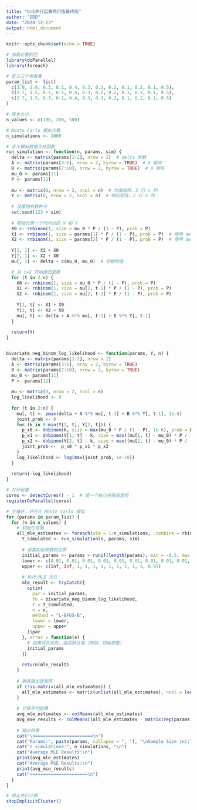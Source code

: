 ---
title: "bnb并行运算两行版最终版"
author: "DDD"
date: "2024-12-23"
output: html_document
---

```{r setup, include=FALSE}
knitr::opts_chunk$set(echo = TRUE)
```



```{r}
# 加载必要的包
library(doParallel)
library(foreach)

# 定义三个参数集
param_list <- list(
  c(3.0, 2.0, 0.3, 0.1, 0.4, 0.3, 0.3, 0.2, 0.1, 0.2, 0.1, 0.5),
  c(2.7, 1.5, 0.2, 0.1, 0.4, 0.3, 0.2, 0.2, 0.1, 0.3, 0.1, 0.5),
  c(2.7, 1.5, 0.3, 0.1, 0.4, 0.3, 0.3, 0.2, 0.1, 0.2, 0.1, 0.5)
)

# 样本大小
n_values <- c(100, 200, 500)

# Monte Carlo 模拟次数
n_simulations <- 1000

# 定义模拟数据生成函数
run_simulation <- function(n, params, sim) {
  delta <- matrix(params[1:2], nrow = 2)  # delta 参数
  A <- matrix(params[3:6], nrow = 2, byrow = TRUE)  # A 矩阵
  B <- matrix(params[7:10], nrow = 2, byrow = TRUE)  # B 矩阵
  mu_0 <- params[11]
  P <- params[12]
  
  mu <- matrix(0, nrow = 2, ncol = n)  # 均值矩阵，2 行 n 列
  Y <- matrix(0, nrow = 2, ncol = n)  # 响应矩阵，2 行 n 列
  
  # 设置随机数种子
  set.seed(123 + sim)
  
  # 初始化第一个时间点的 X 和 Y
  X0 <- rnbinom(1, size = mu_0 * P / (1 - P), prob = P)
  X1 <- rnbinom(1, size = params[1] * P / (1 - P), prob = P)  # 使用 delta[1] 初始化
  X2 <- rnbinom(1, size = params[2] * P / (1 - P), prob = P)  # 使用 delta[2] 初始化
  
  Y[1, 1] <- X1 + X0
  Y[2, 1] <- X2 + X0
  mu[, 1] <- delta + c(mu_0, mu_0)  # 初始均值

  # 从 t=2 开始递归更新
  for (t in 2:n) {
    X0 <- rnbinom(1, size = mu_0 * P / (1 - P), prob = P)
    X1 <- rnbinom(1, size = mu[1, t-1] * P / (1 - P), prob = P)
    X2 <- rnbinom(1, size = mu[2, t-1] * P / (1 - P), prob = P)
    
    Y[1, t] <- X1 + X0
    Y[2, t] <- X2 + X0
    mu[, t] <- delta + A %*% mu[, t-1] + B %*% Y[, t-1]
  }
  
  return(Y)
}


bivariate_neg_binom_log_likelihood <- function(params, Y, n) {
  delta <- matrix(params[1:2], nrow = 2)
  A <- matrix(params[3:6], nrow = 2, byrow = TRUE)
  B <- matrix(params[7:10], nrow = 2, byrow = TRUE)
  mu_0 <- params[11]
  P <- params[12]
  
  mu <- matrix(0, nrow = 2, ncol = n)
  log_likelihood <- 0
  
  for (t in 2:n) {
    mu[, t] <- pmax(delta + A %*% mu[, t-1] + B %*% Y[, t-1], 1e-6)
    joint_prob <- 0
    for (k in 0:min(Y[1, t], Y[2, t])) {
      p_x0 <- dnbinom(k, size = max(mu_0 * P / (1 - P), 1e-6), prob = P)
      p_x1 <- dnbinom(Y[1, t] - k, size = max((mu[1, t] - mu_0) * P / (1 - P), 1e-6), prob = P)
      p_x2 <- dnbinom(Y[2, t] - k, size = max((mu[2, t] - mu_0) * P / (1 - P), 1e-6), prob = P)
      joint_prob <-  p_x0 * p_x1 * p_x2
    }
    log_likelihood <- log(max(joint_prob, 1e-10))
  }
  
  return(-log_likelihood)
}

# 并行设置
cores <- detectCores() - 1  # 留一个核心供系统使用
registerDoParallel(cores)

# 主循环：并行化 Monte Carlo 模拟
for (params in param_list) {
  for (n in n_values) {
    # 初始化存储
    all_mle_estimates <- foreach(sim = 1:n_simulations, .combine = rbind, .packages = "stats") %dopar% {
      Y_simulated <- run_simulation(n, params, sim)
      
      # 设置初始参数和边界
      initial_params <- params + runif(length(params), min = -0.5, max = 0.5)
      lower <- c(0.01, 0.01, 0.01, 0.01, 0.01, 0.01, 0.01, 0.01, 0.01, 0.01, 0.001, 0.001)
      upper <- c(Inf, Inf, 1, 1, 1, 1, 1, 1, 1, 1, 5, 0.95)
      
      # 执行 MLE 优化
      mle_result <- tryCatch({
        optim(
          par = initial_params,
          fn = bivariate_neg_binom_log_likelihood,
          Y = Y_simulated,
          n = n,
          method = "L-BFGS-B",
          lower = lower,
          upper = upper
        )$par
      }, error = function(e) {
        # 如果优化失败，返回默认值（例如，初始参数）
        initial_params
      })
      
      return(mle_result)
    }
    
    # 确保输出是矩阵
    if (!is.matrix(all_mle_estimates)) {
      all_mle_estimates <- matrix(unlist(all_mle_estimates), ncol = length(params), byrow = TRUE)
    }
    
    # 计算平均结果
    avg_mle_estimates <- colMeans(all_mle_estimates)
    avg_mse_results <- colMeans((all_mle_estimates - matrix(rep(params, n_simulations), nrow = n_simulations, byrow = TRUE))^2)
    
    # 输出结果
    cat("\n======================\n")
    cat("Params:", paste(params, collapse = ", "), "\nSample Size (n):", n, "\n")
    cat("n_simulations:", n_simulations, "\n")
    cat("Average MLE Results:\n")
    print(avg_mle_estimates)
    cat("Average MSE Results:\n")
    print(avg_mse_results)
    cat("======================\n")
  }
}

# 停止并行计算
stopImplicitCluster()

```




